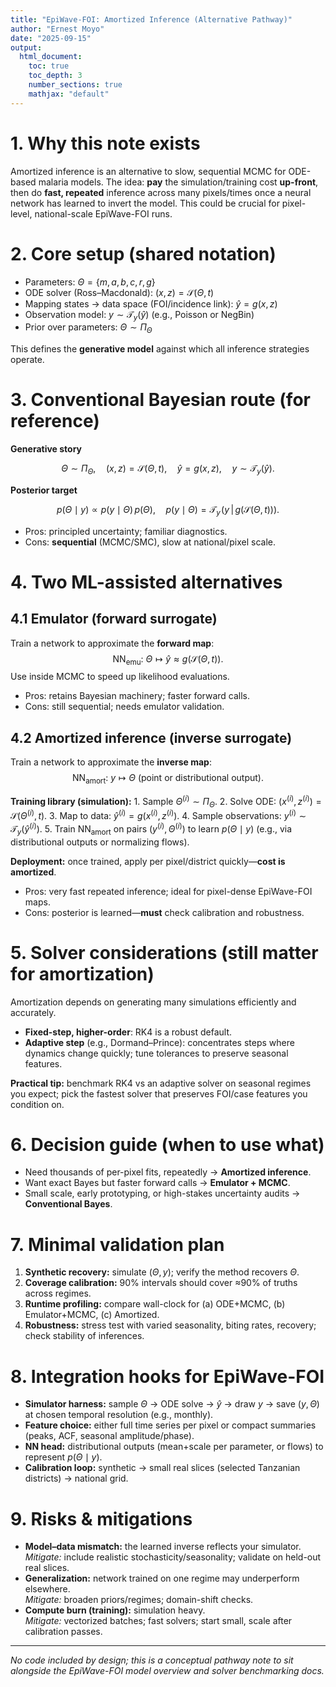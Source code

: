 ```yaml
---
title: "EpiWave-FOI: Amortized Inference (Alternative Pathway)"
author: "Ernest Moyo"
date: "2025-09-15"
output:
  html_document:
    toc: true
    toc_depth: 3
    number_sections: true
    mathjax: "default"
---
```


# 1. Why this note exists
Amortized inference is an alternative to slow, sequential MCMC for ODE-based malaria models. The idea: **pay** the simulation/training cost **up-front**, then do **fast, repeated** inference across many pixels/times once a neural network has learned to invert the model. This could be crucial for pixel-level, national-scale EpiWave-FOI runs.

# 2. Core setup (shared notation)

- Parameters: $\Theta = \{m, a, b, c, r, g\}$  
- ODE solver (Ross–Macdonald): $(x,z) = \mathcal{S}(\Theta, t)$  
- Mapping states → data space (FOI/incidence link): $\hat y = g(x,z)$  
- Observation model: $y \sim \mathcal{T}_y(\hat y)$ (e.g., Poisson or NegBin)  
- Prior over parameters: $\Theta \sim \Pi_\Theta$  

This defines the **generative model** against which all inference strategies operate.

# 3. Conventional Bayesian route (for reference)

**Generative story**

$$
\Theta \sim \Pi_\Theta,\quad
(x,z)=\mathcal{S}(\Theta,t),\quad
\hat y=g(x,z),\quad
y \sim \mathcal{T}_y(\hat y).
$$

**Posterior target**

$$
p(\Theta \mid y) \propto p(y \mid \Theta)\, p(\Theta), \quad
p(y\mid \Theta) = \mathcal{T}_y\!\big(y \,\big|\, g(\mathcal{S}(\Theta,t))\big).
$$

- Pros: principled uncertainty; familiar diagnostics.  
- Cons: **sequential** (MCMC/SMC), slow at national/pixel scale.

# 4. Two ML-assisted alternatives

## 4.1 Emulator (forward surrogate)
Train a network to approximate the **forward map**:
$$
\text{NN}_{\text{emu}}:\ \Theta \mapsto \hat y \approx g(\mathcal{S}(\Theta,t)).
$$
Use inside MCMC to speed up likelihood evaluations.

- Pros: retains Bayesian machinery; faster forward calls.  
- Cons: still sequential; needs emulator validation.

## 4.2 Amortized inference (inverse surrogate)
Train a network to approximate the **inverse map**:
$$
\text{NN}_{\text{amort}}:\ y \mapsto \Theta \ \text{(point or distributional output)}.
$$

**Training library (simulation):**
1. Sample $\Theta^{(i)} \sim \Pi_\Theta$.
2. Solve ODE: $(x^{(i)},z^{(i)})=\mathcal{S}(\Theta^{(i)},t)$.
3. Map to data: $\hat y^{(i)}=g(x^{(i)},z^{(i)})$.
4. Sample observations: $y^{(i)}\sim \mathcal{T}_y(\hat y^{(i)})$.
5. Train $\text{NN}_{\text{amort}}$ on pairs $(y^{(i)},\Theta^{(i)})$ to learn $p(\Theta\mid y)$ (e.g., via distributional outputs or normalizing flows).

**Deployment:** once trained, apply per pixel/district quickly—**cost is amortized**.

- Pros: very fast repeated inference; ideal for pixel-dense EpiWave-FOI maps.  
- Cons: posterior is learned—**must** check calibration and robustness.

# 5. Solver considerations (still matter for amortization)
Amortization depends on generating many simulations efficiently and accurately.

- **Fixed-step, higher-order**: RK4 is a robust default.  
- **Adaptive step** (e.g., Dormand–Prince): concentrates steps where dynamics change quickly; tune tolerances to preserve seasonal features.

**Practical tip:** benchmark RK4 vs an adaptive solver on seasonal regimes you expect; pick the fastest solver that preserves FOI/case features you condition on.

# 6. Decision guide (when to use what)

- Need thousands of per-pixel fits, repeatedly → **Amortized inference**.  
- Want exact Bayes but faster forward calls → **Emulator + MCMC**.  
- Small scale, early prototyping, or high-stakes uncertainty audits → **Conventional Bayes**.

# 7. Minimal validation plan

1. **Synthetic recovery:** simulate $(\Theta,y)$; verify the method recovers $\Theta$.  
2. **Coverage calibration:** 90% intervals should cover ≈90% of truths across regimes.  
3. **Runtime profiling:** compare wall-clock for (a) ODE+MCMC, (b) Emulator+MCMC, (c) Amortized.  
4. **Robustness:** stress test with varied seasonality, biting rates, recovery; check stability of inferences.

# 8. Integration hooks for EpiWave-FOI

- **Simulator harness:** sample $\Theta$ → ODE solve → $\hat y$ → draw $y$ → save $(y,\Theta)$ at chosen temporal resolution (e.g., monthly).  
- **Feature choice:** either full time series per pixel or compact summaries (peaks, ACF, seasonal amplitude/phase).  
- **NN head:** distributional outputs (mean+scale per parameter, or flows) to represent $p(\Theta\mid y)$.  
- **Calibration loop:** synthetic → small real slices (selected Tanzanian districts) → national grid.

# 9. Risks & mitigations

- **Model–data mismatch:** the learned inverse reflects your simulator.  
  *Mitigate:* include realistic stochasticity/seasonality; validate on held-out real slices.  
- **Generalization:** network trained on one regime may underperform elsewhere.  
  *Mitigate:* broaden priors/regimes; domain-shift checks.  
- **Compute burn (training):** simulation heavy.  
  *Mitigate:* vectorized batches; fast solvers; start small, scale after calibration passes.

---
*No code included by design; this is a conceptual pathway note to sit alongside the EpiWave-FOI model overview and solver benchmarking docs.*

